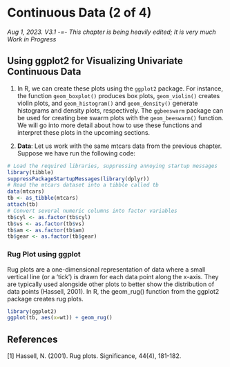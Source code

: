 # Continuous Data (2 of 4)

*Aug 1, 2023. V3.1 -=- This chapter is being heavily edited; It is very much Work in Progress*

## Using ggplot2 for Visualizing Univariate Continuous Data

1. In R, we can create these plots using the `ggplot2` package. For instance, the function `geom_boxplot()` produces box plots, `geom_violin()` creates violin plots, and `geom_histogram()` and `geom_density()` generate histograms and density plots, respectively. The `ggbeeswarm` package can be used for creating bee swarm plots with the `geom_beeswarm()` function. We will go into more detail about how to use these functions and interpret these plots in the upcoming sections. 



2. **Data**: Let us work with the same mtcars data from the previous chapter. Suppose we have run the following code:

```r
# Load the required libraries, suppressing annoying startup messages
library(tibble) 
suppressPackageStartupMessages(library(dplyr))
# Read the mtcars dataset into a tibble called tb
data(mtcars)
tb <- as_tibble(mtcars)
attach(tb)
# Convert several numeric columns into factor variables
tb$cyl <- as.factor(tb$cyl)
tb$vs <- as.factor(tb$vs)
tb$am <- as.factor(tb$am)
tb$gear <- as.factor(tb$gear)
```


### Rug Plot using ggplot

Rug plots are a one-dimensional representation of data where a small vertical line (or a 'tick') is drawn for each data point along the x-axis. They are typically used alongside other plots to better show the distribution of data points (Hassell, 2001). In R, the geom_rug() function from the ggplot2 package creates rug plots.

```r
library(ggplot2)
ggplot(tb, aes(x=wt)) + geom_rug()
```


## References

[1]
Hassell, N. (2001). Rug plots. Significance, 44(4), 181-182.
